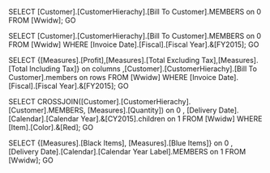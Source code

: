 SELECT [Customer].[CustomerHierachy].[Bill To Customer].MEMBERS on 0
FROM [Wwidw];
GO

SELECT [Customer].[CustomerHierachy].[Bill To Customer].MEMBERS on 0
FROM [Wwidw]
WHERE [Invoice Date].[Fiscal].[Fiscal Year].&[FY2015];
GO

SELECT {[Measures].[Profit],[Measures].[Total Excluding Tax],[Measures].[Total Including Tax]} on columns
,[Customer].[CustomerHierachy].[Bill To Customer].members on rows
FROM [Wwidw]
WHERE [Invoice Date].[Fiscal].[Fiscal Year].&[FY2015];
GO

SELECT CROSSJOIN([Customer].[CustomerHierachy].[Customer].MEMBERS, [Measures].[Quantity]) on 0
, [Delivery Date].[Calendar].[Calendar Year].&[CY2015].children on 1
FROM [Wwidw]
WHERE [Item].[Color].&[Red];
GO

SELECT {[Measures].[Black Items], [Measures].[Blue Items]} on 0
, [Delivery Date].[Calendar].[Calendar Year Label].MEMBERS on 1
FROM [Wwidw];
GO


